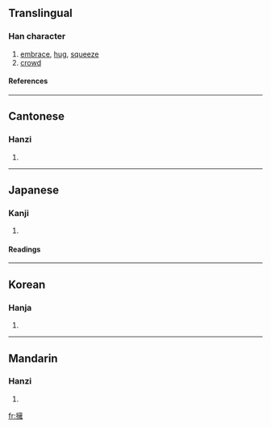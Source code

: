 {{see|拥}}

==Translingual==
===Han character===
{{Han char|rn=64|rad=手|as=13|sn=16|four=5001<sub>4</sub>|canj=手卜女土 (QYVG)}}
# [[embrace]], [[hug]], [[squeeze]]
# [[crowd]]
====References====
{{Han ref|kx=0457.260|dkj=12781|dj=0806.090|hdz=31972.010|uh=64C1|ud=25793|bh=BED6|bd=48854}}

----
==Cantonese==
===Hanzi===
{{yue-hanzi|jyut=|y=yung2}}
# {{defn|Cantonese}}

----
==Japanese==
===Kanji===
{{ja-kanji|grade=|rs=手13}}
# {{defn|Japanese}} 
====Readings====
{{ja-readings|on=[[よう]] (yō)|kun=[[いだく]] (idaku)}}

----
==Korean==
===Hanja===
{{ko-hanja|hangeul=[[옹]]|eumhun=|rv=ong|mr=ong|y=ong}}
# {{defn|Korean}}

----
==Mandarin==
===Hanzi===
{{cmn-hanzi|sim=拥|pin=[[yōng]] (yong1), [[yǒng]] (yong3)|wg=yung<sup>1</sup>, yung<sup>3</sup>}}
# {{defn|Mandarin}}

[[fr:擁]]